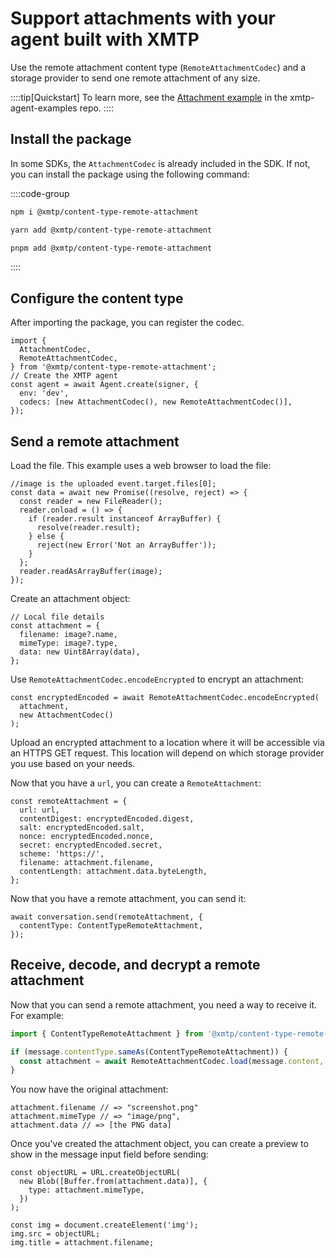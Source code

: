 # Support attachments with your agent built with XMTP

Use the remote attachment content type (`RemoteAttachmentCodec`) and a storage provider to send one remote attachment of any size.

::::tip[Quickstart]
To learn more, see the [Attachment example](https://github.com/ephemeraHQ/xmtp-agent-examples/tree/main/examples/xmtp-attachments) in the xmtp-agent-examples repo.
::::

## Install the package

In some SDKs, the `AttachmentCodec` is already included in the SDK. If not, you can install the package using the following command:

::::code-group

```bash [npm]
npm i @xmtp/content-type-remote-attachment
```

```bash [yarn]
yarn add @xmtp/content-type-remote-attachment
```

```bash [pnpm]
pnpm add @xmtp/content-type-remote-attachment
```

::::

## Configure the content type

After importing the package, you can register the codec.

```tsx [Node]
import {
  AttachmentCodec,
  RemoteAttachmentCodec,
} from '@xmtp/content-type-remote-attachment';
// Create the XMTP agent
const agent = await Agent.create(signer, {
  env: 'dev',
  codecs: [new AttachmentCodec(), new RemoteAttachmentCodec()],
});
```

## Send a remote attachment

Load the file. This example uses a web browser to load the file:

```tsx [Node]
//image is the uploaded event.target.files[0];
const data = await new Promise((resolve, reject) => {
  const reader = new FileReader();
  reader.onload = () => {
    if (reader.result instanceof ArrayBuffer) {
      resolve(reader.result);
    } else {
      reject(new Error('Not an ArrayBuffer'));
    }
  };
  reader.readAsArrayBuffer(image);
});
```

Create an attachment object:

```tsx [Node]
// Local file details
const attachment = {
  filename: image?.name,
  mimeType: image?.type,
  data: new Uint8Array(data),
};
```

Use `RemoteAttachmentCodec.encodeEncrypted` to encrypt an attachment:

```tsx [Node]
const encryptedEncoded = await RemoteAttachmentCodec.encodeEncrypted(
  attachment,
  new AttachmentCodec()
);
```

Upload an encrypted attachment to a location where it will be accessible via an HTTPS GET request. This location will depend on which storage provider you use based on your needs.

Now that you have a `url`, you can create a `RemoteAttachment`:

```tsx [Node]
const remoteAttachment = {
  url: url,
  contentDigest: encryptedEncoded.digest,
  salt: encryptedEncoded.salt,
  nonce: encryptedEncoded.nonce,
  secret: encryptedEncoded.secret,
  scheme: 'https://',
  filename: attachment.filename,
  contentLength: attachment.data.byteLength,
};
```

Now that you have a remote attachment, you can send it:

```tsx [Node]
await conversation.send(remoteAttachment, {
  contentType: ContentTypeRemoteAttachment,
});
```

## Receive, decode, and decrypt a remote attachment

Now that you can send a remote attachment, you need a way to receive it. For example:

```ts [Node]
import { ContentTypeRemoteAttachment } from '@xmtp/content-type-remote-attachment';

if (message.contentType.sameAs(ContentTypeRemoteAttachment)) {
  const attachment = await RemoteAttachmentCodec.load(message.content, client);
}
```

You now have the original attachment:

```
attachment.filename // => "screenshot.png"
attachment.mimeType // => "image/png",
attachment.data // => [the PNG data]
```

Once you've created the attachment object, you can create a preview to show in the message input field before sending:

```tsx [Node]
const objectURL = URL.createObjectURL(
  new Blob([Buffer.from(attachment.data)], {
    type: attachment.mimeType,
  })
);

const img = document.createElement('img');
img.src = objectURL;
img.title = attachment.filename;
```
